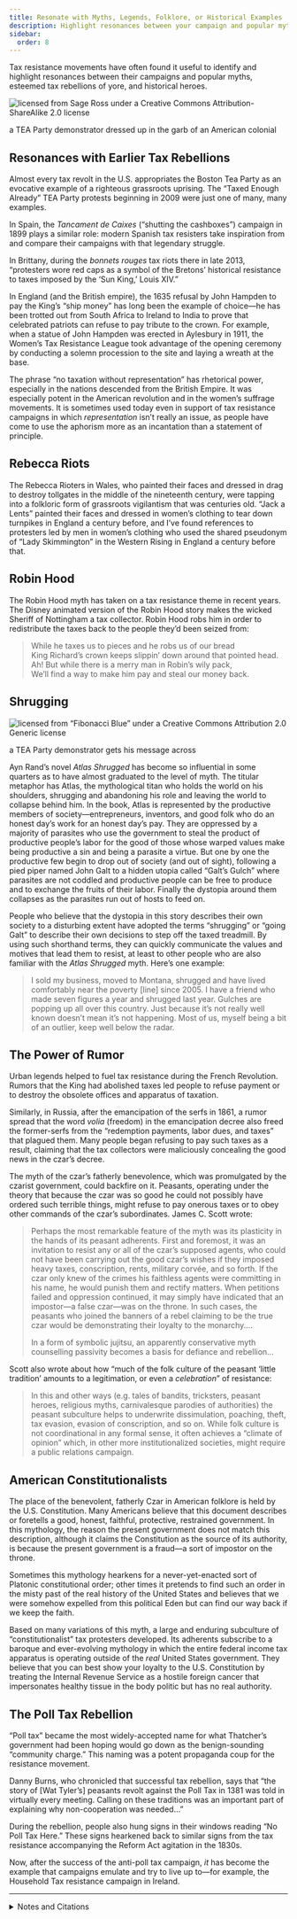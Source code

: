 ```yaml
---
title: Resonate with Myths, Legends, Folklore, or Historical Examples
description: Highlight resonances between your campaign and popular myths, esteemed tax rebellions of yore, and historical heroes.
sidebar:
  order: 8
---
```


Tax resistance movements have often found it useful to identify and highlight resonances between their campaigns and popular myths, esteemed tax rebellions of yore, and historical heroes.

![licensed from Sage Ross under a Creative Commons Attribution-ShareAlike 2.0 license](../../../assets/tricorner-hat.jpg)
<figcaption>a TEA Party demonstrator dressed up in the garb of an American colonial</figcaption>

## <Badge text="Examples" size="medium" /> Resonances with Earlier Tax Rebellions

Almost every tax revolt in the U.S. appropriates the Boston Tea Party as an evocative example of a righteous grassroots uprising.
The “Taxed Enough Already” TEA Party protests beginning in 2009 were just one of many, many examples.

In Spain, the <i>Tancament de Caixes</i> (“shutting the cashboxes”) campaign in 1899 plays a similar role: modern Spanish tax resisters take inspiration from and compare their campaigns with that legendary struggle.

In Brittany, during the <i>bonnets rouges</i> tax riots there in late 2013, “protesters wore red caps as a symbol of the Bretons’ historical resistance to taxes imposed by the ‘Sun King,’ Louis XIV.”

In England (and the British empire), the 1635 refusal by John Hampden to pay the King’s “ship money” has long been the example of choice—he has been trotted out from South Africa to Ireland to India to prove that celebrated patriots can refuse to pay tribute to the crown.
For example, when a statue of John Hampden was erected in Aylesbury in 1911, the Women’s Tax Resistance League took advantage of the opening ceremony by conducting a solemn procession to the site and laying a wreath at the base.

The phrase “no taxation without representation” has rhetorical power, especially in the nations descended from the British Empire.
It was especially potent in the American revolution and in the women’s suffrage movements.
It is sometimes used today even in support of tax resistance campaigns in which <em>representation</em> isn’t really an issue, as people have come to use the aphorism more as an incantation than a statement of principle.

## <Badge text="Example" size="medium" /> Rebecca Riots

The Rebecca Rioters in Wales, who painted their faces and dressed in drag to destroy tollgates in the middle of the nineteenth century, were tapping into a folkloric form of grassroots vigilantism that was centuries old.
“Jack a Lents” painted their faces and dressed in women’s clothing to tear down turnpikes in England a century before, and I’ve found references to protesters led by men in women’s clothing who used the shared pseudonym of “Lady Skimmington” in the Western Rising in England a century before that.

## <Badge text="Example" size="medium" /> Robin Hood

The Robin Hood myth has taken on a tax resistance theme in recent years.
The Disney animated version of the Robin Hood story makes the wicked Sheriff of Nottingham a tax collector.
Robin Hood robs him in order to redistribute the taxes back to the people they’d been seized from:

> While he taxes us to pieces and he robs us of our bread<br />
> King Richard’s crown keeps slippin’ down around that pointed head.<br />
> Ah! But while there is a merry man in Robin’s wily pack,<br />
> We’ll find a way to make him pay and steal our money back.

## <Badge text="Example" size="medium" /> Shrugging

![licensed from “Fibonacci Blue” under a Creative Commons Attribution 2.0 Generic license](../../../assets/atlas-shrugs.gif)
<figcaption>a TEA Party demonstrator gets his message across</figcaption>

Ayn Rand’s novel <i>Atlas Shrugged</i> has become so influential in some quarters as to have almost graduated to the level of myth.
The titular metaphor has Atlas, the mythological titan who holds the world on his shoulders, shrugging and abandoning his role and leaving the world to collapse behind him.
In the book, Atlas is represented by the productive members of society—entrepreneurs, inventors, and good folk who do an honest day’s work for an honest day’s pay.
They are oppressed by a majority of parasites who use the government to steal the product of productive people’s labor for the good of those whose warped values make being productive a sin and being a parasite a virtue.
But one by one the productive few begin to drop out of society (and out of sight), following a pied piper named John Galt to a hidden utopia called “Galt’s Gulch” where parasites are not coddled and productive people can be free to produce and to exchange the fruits of their labor.
Finally the dystopia around them collapses as the parasites run out of hosts to feed on.

People who believe that the dystopia in this story describes their own society to a disturbing extent have adopted the terms “shrugging” or “going Galt” to describe their own decisions to step off the taxed treadmill.
By using such shorthand terms, they can quickly communicate the values and motives that lead them to resist, at least to other people who are also familiar with the <i>Atlas Shrugged</i> myth.
Here’s one example:

> I sold my business, moved to Montana, shrugged and have lived comfortably near the poverty [line] since 2005.
> I have a friend who made seven figures a year and shrugged last year.
> Gulches are popping up all over this country.
> Just because it’s not really well known doesn’t mean it’s not happening.
> Most of us, myself being a bit of an outlier, keep well below the radar.

## <Badge text="Examples" size="medium" /> The Power of Rumor

Urban legends helped to fuel tax resistance during the French Revolution.
Rumors that the King had abolished taxes led people to refuse payment or to destroy the obsolete offices and apparatus of taxation.

Similarly, in Russia, after the emancipation of the serfs in 1861, a rumor spread that the word <i>volia</i> (freedom) in the emancipation decree also freed the former-serfs from the “redemption payments, labor dues, and taxes” that plagued them.
Many people began refusing to pay such taxes as a result, claiming that the tax collectors were maliciously concealing the good news in the czar’s decree.

The myth of the czar’s fatherly benevolence, which was promulgated by the czarist government, could backfire on it.
Peasants, operating under the theory that because the czar was so good he could not possibly have ordered such terrible things, might refuse to pay onerous taxes or to obey other commands of the czar’s subordinates.
James C. Scott wrote:

> Perhaps the most remarkable feature of the myth was its plasticity in the hands of its peasant adherents.
> First and foremost, it was an invitation to resist any or all of the czar’s supposed agents, who could not have been carrying out the good czar’s wishes if they imposed heavy taxes, conscription, rents, military corvée, and so forth.
> If the czar only knew of the crimes his faithless agents were committing in his name, he would punish them and rectify matters.
> When petitions failed and oppression continued, it may simply have indicated that an impostor—a false czar—was on the throne.
> In such cases, the peasants who joined the banners of a rebel claiming to be the true czar would be demonstrating their loyalty to the monarchy.…
>
> In a form of symbolic jujitsu, an apparently conservative myth counselling passivity becomes a basis for defiance and rebellion…

Scott also wrote about how “much of the folk culture of the peasant ‘little tradition’ amounts to a legitimation, or even a <em>celebration</em>” of resistance:

> In this and other ways (e.g. tales of bandits, tricksters, peasant heroes, religious myths, carnivalesque parodies of authorities) the peasant subculture helps to underwrite dissimulation, poaching, theft, tax evasion, evasion of conscription, and so on.
> While folk culture is not coordinational in any formal sense, it often achieves a “climate of opinion” which, in other more institutionalized societies, might require a public relations campaign.

## <Badge text="Example" size="medium" /> American Constitutionalists

The place of the benevolent, fatherly Czar in American folklore is held by the U.S. Constitution.
Many Americans believe that this document describes or foretells a good, honest, faithful, protective, restrained government.
In this mythology, the reason the present government does not match this description, although it claims the Constitution as the source of its authority, is because the present government is a fraud—a sort of impostor on the throne.

Sometimes this mythology hearkens for a never-yet-enacted sort of Platonic constitutional order; other times it pretends to find such an order in the misty past of the real history of the United States and believes that we were somehow expelled from this political Eden but can find our way back if we keep the faith.

Based on many variations of this myth, a large and enduring subculture of “constitutionalist” tax protesters developed.
Its adherents subscribe to a baroque and ever-evolving mythology in which the entire federal income tax apparatus is operating outside of the <em>real</em> United States government.
They believe that you can best show your loyalty to the U.S. Constitution by treating the Internal Revenue Service as a hostile foreign cancer that impersonates healthy tissue in the body politic but has no real authority.

## <Badge text="Example" size="medium" /> The Poll Tax Rebellion

“Poll tax” became the most widely-accepted name for what Thatcher’s government had been hoping would go down as the benign-sounding “community charge.”
This naming was a potent propaganda coup for the resistance movement.

Danny Burns, who chronicled that successful tax rebellion, says that “the story of [Wat Tyler’s] peasants revolt against the Poll Tax in 1381 was told in virtually every meeting.
Calling on these traditions was an important part of explaining why non-cooperation was needed…”

During the rebellion, people also hung signs in their windows reading “No Poll Tax Here.”
These signs hearkened back to similar signs from the tax resistance accompanying the Reform Act agitation in the 1830s.

Now, after the success of the anti-poll tax campaign, <em>it</em> has become the example that campaigns emulate and try to live up to—for example, the Household Tax resistance campaign in Ireland.

<hr />

<details>
<summary>Notes and Citations</summary>

* “Anti-layoff, tax protest in France prompts arson” <i>The Nation</i> (Thailand) 3 November 2013
* Metcalf, Agnes Edith <i>Woman’s Effort: a chronicle of British women’s fifty years’ struggle for citizenship</i> (1917) pp. 223–24
* Bowen, Ivor <i>The Statutes of Wales</i> (1908) p. cxx
* Wright, Thomas <i>England Under the House of Hanover</i> (1848) pp. 154–55 (footnote), quoting the <i>Daily Gazetteer</i> of 8 October & 9 December 1735
* Flaherty, W.E. <i>The annals of England</i> (1877) p. 67
* Mercer, Johnny “The Phony King of England” Robin Hood (1973)
* “Prometheus” commenting on 14 March 2009 at <i>The Picket Line</i>
* Taine, Hippolyte “The Revolution” <i>We Won’t Pay: A Tax Resistance Reader</i> (2008) pp. 140–53
* Scott, James C. <i>Domination and the Arts of Resistance</i> (2008) pp. 97–98
* Scott, James C. <i>Weapons of the Weak: Everyday Forms of Peasant Resistance</i> (2008) p. 300
* You can find a good look at the constitutionalist tax protester movement in the United States in Doherty, Brian “It’s So Simple, It’s Ridiculous” <i>Reason</i> May 2004
* Burns, Danny <i>Poll Tax Rebellion</i> AK Press (1992), pp. 49, 58–59
* “History of the Passing of the Reform Bills” in Jones, William <i>Biographical Sketches of the Reform Ministers</i> (1832) p. 780

</details>
